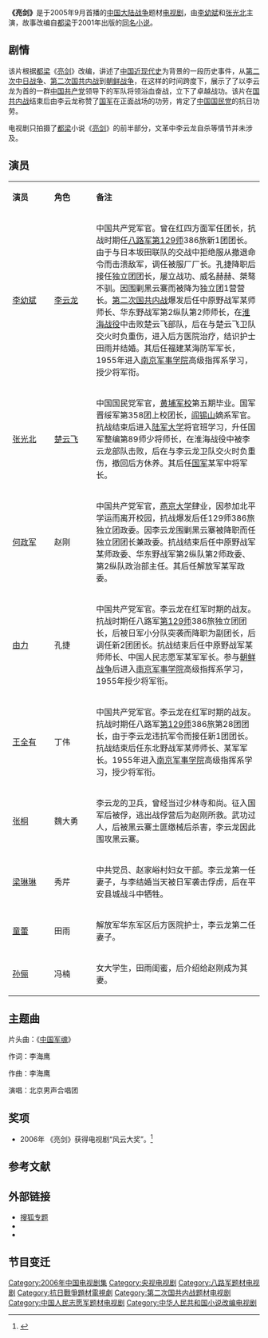 {{noteTA
|1=zh-cn:淮海战役; zh-tw:徐蚌會戰;
}}{{Otheruses|亮剑 (消歧义)}}
{{expand|time=2018-11-17T12:22:10+00:00}}
{{电视节目信息框
| 颜色 = #FFCC00
| 名稱 = 亮剑
| 原名 = 
| 别名 = 
| 圖片 = LiangJian.jpg
| 圖說 = 电视剧海报
| 分類 = 战争剧
| 原創者 = [[都梁_(作家)|都梁]]小说《亮剑》
| 編劇 = [[都梁_(作家)|都梁]]<br />[[江奇涛|江奇涛]]
| 導演 = [[张前|张前]]<br />[[陈健|陈健]]
| 演出 = [[李幼斌|李幼斌]]<br /> [[何政军|何政军]]<br /> [[张光北|张光北]]
| 配音 = 
| 旁白 = 
| 主題曲 = 《中国军魂》
| 片尾曲 = 
| 插曲 = 《[[中国人民解放军军歌|中国人民解放军军歌]]》
| 作曲 = [[李海鹰_(作曲家)|李海鹰]]
| 地区 = {{CHNML}}
| 語言 = 普通话
| 每集列表 = 
| 製片人 = [[赵俊凯|赵俊凯]]
| 執行製片 = 
| 制作公司 = [[海润影视|海润影视]]<br />上海电影集团公司<br />上海东上海国际文化影视有限公司<br />沈阳军区政治部电视艺术中心
| 攝像 = [[张文杰|张文杰]]、[[张林|张林]]
| 每集長 = 45分钟
| 頻道 = [[中央电视台综合频道|中央电视台综合频道]]
| 首播地区 = {{CHNML}} 
| 視頻制式 = 
| 音頻制式 = 
| 開始 = {{start_date|2005|09|12}}
| 結束 = {{end_date|2005|9|28}}<ref>{{Cite web |url=http://ent.sina.com.cn/x/2005-09-29/0933854118.html |title=《亮剑》央视完美谢幕 李云龙媲美石光荣 |accessdate=2013-11-22 |archive-date=2017-10-23 |archive-url=https://web.archive.org/web/20171023225605/http://ent.sina.com.cn/x/2005-09-29/0933854118.html |dead-url=no }}</ref>
| 集数 = [[中国中央电视台|央视]]版：24集<br />其他[[内地|内地]]版本：27/30/34集<br /> 香港海润台：18集
| 先於 = 
| 後於 = 
| 相關劇集 = 《[[新亮剑|新亮剑]]》、《[[雷霆战将|雷霆战将]]》
| 官方網站 = 
}}
'''《亮剑》'''是于2005年9月首播的[[中国大陆|中国大陆]][[战争|战争]]题材[[电视剧|电视剧]]，由[[李幼斌|李幼斌]]和[[张光北|张光北]]主演，故事改编自[[都梁_(作家)|都梁]]于2001年出版的[[亮剑|同名小说]]。

== 剧情 ==
该片根据[[都梁_(作家)|都梁]]《[[亮剑|亮剑]]》改编，讲述了[[中国近现代史|中国近现代史]]为背景的一段历史事件，从[[第二次中日战争|第二次中日战争]]、[[第二次国共内战|第二次国共内战]]到[[朝鲜战争|朝鲜战争]]，在这样的时间跨度下，展示了了以李云龙为首的一群[[中国共产党|中国共产党]]领导下的军队将领浴血奋战，立下了卓越战功。该片在[[国共内战|国共内战]]结束后由李云龙称赞了[[國民革命軍|国军]]在正面战场的功劳，肯定了[[中国国民党|中国国民党]]的抗日功劳。

电视剧只拍摄了[[都梁_(作家)|都梁]]小说《[[亮剑|亮剑]]》的前半部分，文革中李云龙自杀等情节并未涉及。

== 演员 ==
{|class="wikitable " width="60%"
|- style="background:cornflowerblue; color:white" align=center
|style="width:10%"|'''演员'''||style="width:10%"|'''角色'''||style="width:40%"|'''备注'''
|-
| [[李幼斌|李幼斌]]   || [[李云龙_(亮剑)|李云龙]] || 中国共产党军官。曾在红四方面军任团长，抗战时期任[[八路军|八路军]][[第129师|第129师]]386旅新1团团长。由于与日本坂田联队的交战中拒绝服从撤退命令而击溃敌军，调任被服厂厂长。孔捷降职后接任独立团团长，屡立战功、威名赫赫、桀骜不驯。因围剿黑云寨而被降为独立团1营营长。[[第二次国共内战|第二次国共内战]]爆发后任中原野战军某师师长、华东野战军第2纵队第2师师长，在[[淮海战役|淮海战役]]中击败楚云飞部队，后在与楚云飞卫队交火时负重伤，进入后方医院治疗，结识护士田雨并结婚。其后任福建某海防军军长，1955年进入[[南京军事学院|南京军事学院]]高级指挥系学习，授少将军衔。
|-
| [[张光北|张光北]]  || [[楚云飞|楚云飞]] || 中国国民党军官，[[黄埔军校|黄埔军校]]第五期毕业。国军晋绥军第358团上校团长，[[阎锡山|阎锡山]]嫡系军官。抗战结束后进入[[陆军大学|陆军大学]]将官班学习，升任国军整编第89师少将师长，在淮海战役中被李云龙部队击败，后在与李云龙卫队交火时负重伤，撤回后方休养。其后任[[中華民國國軍|国军]]某军中将军长。
|-
| [[何政军|何政军]]   || 赵刚 || 中国共产党军官，[[燕京大学|燕京大学]]肆业，因参加北平学运而离开校园，抗战爆发后任129师386旅独立团政委。因李云龙围剿黑云寨被降职而任独立团团长兼政委。抗战结束后任中原野战军某师政委、华东野战军第2纵队第2师政委、第2纵队政治部主任。其后任解放军某军政委。
|-
| [[由力|由力]]   || 孔捷 || 中国共产党军官。李云龙在红军时期的战友。抗战时期任八路军[[第129师|第129师]]386旅独立团团长，后被日军小分队突袭而降职为副团长，后调任新2团团长。抗战结束后任中原野战军某师师长、中国人民志愿军某军军长。参与[[朝鲜战争|朝鲜战争]]后进入[[南京军事学院|南京军事学院]]高级指挥系学习，1955年授少将军衔。
|-
| [[王全有|王全有]]   || 丁伟 || 中国共产党军官。李云龙在红军时期的战友。抗战时期任八路军[[第129师|第129师]]386旅第28团团长，由于李云龙违抗军令而接任新1团团长。抗战结束后任东北野战军某师师长、某军军长。1955年进入[[南京军事学院|南京军事学院]]高级指挥系学习，授少将军衔。
|-
| [[张桐_(演员)|张桐]]|| 魏大勇 || 李云龙的卫兵，曾经当过少林寺和尚。征入国军后被俘，逃出战俘营后为赵刚所救。武功过人，后被黑云寨土匪缴械后杀害，李云龙因此围攻黑云寨。
|-
| [[梁琳琳|梁琳琳]]   || 秀芹 || 中共党员、赵家峪村妇女干部。李云龙第一任妻子，与李结婚当天被日军袭击俘虏，后在平安县城战斗中牺牲。
|-
| [[童蕾|童蕾]]   || 田雨 || 解放军华东军区后方医院护士，李云龙第二任妻子。
|-
| [[孙俪|孙俪]]   || 冯楠 || 女大学生，田雨闺蜜，后介绍给赵刚成为其妻。
|}

== 主题曲 ==
片头曲：《[[中国军魂|中国军魂]]》

作词：李海鹰

作曲：李海鹰

演唱：北京男声合唱团

== 奖项 ==
*2006年 《亮剑》获得电视剧“风云大奖”。<ref>{{cite web |url=http://yule.sohu.com/20060606/n243595876.shtml |title=获奖名单出炉 《亮剑》获电视剧“风云大奖” |accessdate=2006年 |work= |publisher=搜狐网 |archive-date=2020-09-26 |archive-url=https://web.archive.org/web/20200926034155/https://yule.sohu.com/20060606/n243595876.shtml |dead-url=no }}</ref>

== 参考文献 ==
{{reflist}}

== 外部链接 ==
* [http://yule.sohu.com/s2005/liangjian.shtml 搜狐专题] {{Wayback|url=http://yule.sohu.com/s2005/liangjian.shtml |date=20200202195305 }}
* {{Mtime|48879}}
* {{douban}}

== 节目变迁 ==
{{電視節目的變遷
|電視台={{CHN}} [[中央電視臺综合频道|中央電視臺综合频道]]
|播放檔次=[[黄金剧场|黄金剧场]] 星期一~日 20:00-21:45
|節目名稱='''亮剑'''<br />（2005.9.13 - 2005.9.28）
|上一節目=[[吕梁英雄传|吕梁英雄传]]<br />（2005.8 - 2005.9.13）
|下一節目= [[美丽的田野|美丽的田野]]<br />（2005.9.28 - 2005.10.18）
}}

{{央视八套电视剧}}

{{DEFAULTSORT:Liang亮}}
[[Category:2006年中国电视剧集|Category:2006年中国电视剧集]]
[[Category:央视电视剧|Category:央视电视剧]]
[[Category:八路军题材电视剧|Category:八路军题材电视剧]]
[[Category:抗日戰爭題材電視劇|Category:抗日戰爭題材電視劇]]
[[Category:第二次国共内战题材电视剧|Category:第二次国共内战题材电视剧]]
[[Category:中国人民志愿军题材电视剧|Category:中国人民志愿军题材电视剧]]
[[Category:中华人民共和国小说改编电视剧|Category:中华人民共和国小说改编电视剧]]